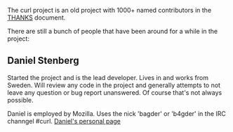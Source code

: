 The curl project is an old project with 1000+ named contributors in the [http://curl.haxx.se/docs/thanks.html THANKS] document.

There are still a bunch of people that have been around for a while in the project:

== Daniel Stenberg ==
Started the project and is the lead developer. Lives in and works from Sweden. Will review any code in the project and generally attempts to not leave any question or bug report unanswered. Of course that's not always possible.

Daniel is employed by Mozilla. Uses the nick 'bagder' or 'b4gder' in the IRC channgel #curl. [http://daniel.haxx.se Daniel's personal page]